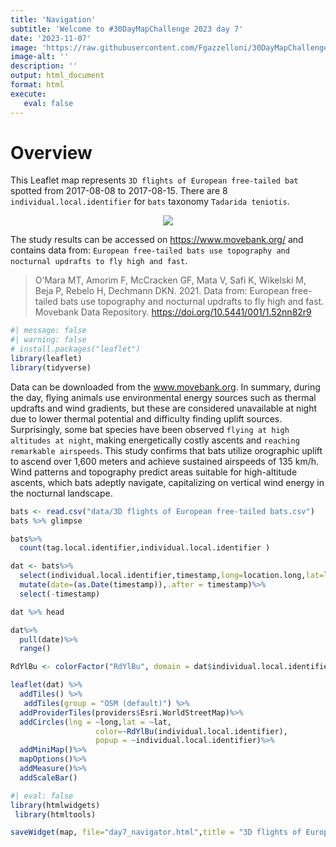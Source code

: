 ```yaml
---
title: 'Navigation'
subtitle: 'Welcome to #30DayMapChallenge 2023 day 7'
date: '2023-11-07'
image: 'https://raw.githubusercontent.com/Fgazzelloni/30DayMapChallenge/master/2023/day7_navigation/day7_navigation.png'
image-alt: ''
description: ''
output: html_document
format: html
execute: 
   eval: false
---
```


# Overview

This Leaflet map represents `3D flights of European free-tailed bat` spotted from 2017-08-08 to 2017-08-15. There are 8 `individual.local.identifier` for `bats` taxonomy `Tadarida teniotis`.


<center>
![](https://raw.githubusercontent.com/Fgazzelloni/30DayMapChallenge/master/2023/day7_navigation/day7_navigation.png)</center>





The study results can be accessed on <https://www.movebank.org/> and contains data from: `European free-tailed bats use topography and nocturnal updrafts to fly high and fast`. 

> O'Mara MT, Amorim F, McCracken GF, Mata V, Safi K, Wikelski M, Beja P, Rebelo H, Dechmann DKN. 2021. Data from: European free-tailed bats use topography and nocturnal updrafts to fly high and fast. Movebank Data Repository. <https://doi.org/10.5441/001/1.52nn82r9>

```r
#| message: false
#| warning: false
# install.packages("leaflet")
library(leaflet)
library(tidyverse)
```


Data can be downloaded from the [www.movebank.org](https://www.movebank.org/). In summary, during the day, flying animals use environmental energy sources such as thermal updrafts and wind gradients, but these are considered unavailable at night due to lower thermal potential and difficulty finding uplift sources. Surprisingly, some bat species have been observed `flying at high altitudes at night`, making energetically costly ascents and `reaching remarkable airspeeds`. This study confirms that bats utilize orographic uplift to ascend over 1,600 meters and achieve sustained airspeeds of 135 km/h. Wind patterns and topography predict areas suitable for high-altitude ascents, which bats adeptly navigate, capitalizing on vertical wind energy in the nocturnal landscape.

```r
bats <- read.csv("data/3D flights of European free-tailed bats.csv")
bats %>% glimpse
```
```r
bats%>%
  count(tag.local.identifier,individual.local.identifier )
```



```r
dat <- bats%>%
  select(individual.local.identifier,timestamp,long=location.long,lat=location.lat, ground.speed,height.above.msl)%>%
  mutate(date=(as.Date(timestamp)),.after = timestamp)%>%
  select(-timestamp)

dat %>% head
```

```r
dat%>%
  pull(date)%>%
  range()
```



```r
RdYlBu <- colorFactor("RdYlBu", domain = dat$individual.local.identifier)
```




```r
leaflet(dat) %>%
  addTiles() %>%
   addTiles(group = "OSM (default)") %>%
  addProviderTiles(providers$Esri.WorldStreetMap)%>%
  addCircles(lng = ~long,lat = ~lat,
                   color=~RdYlBu(individual.local.identifier), 
                   popup = ~individual.local.identifier)%>%
  addMiniMap()%>%
  mapOptions()%>%
  addMeasure()%>%
  addScaleBar()
```





```r
#| eval: false
library(htmlwidgets)
 library(htmltools)

saveWidget(map, file="day7_navigator.html",title = "3D flights of European free-tailed bats")
```

